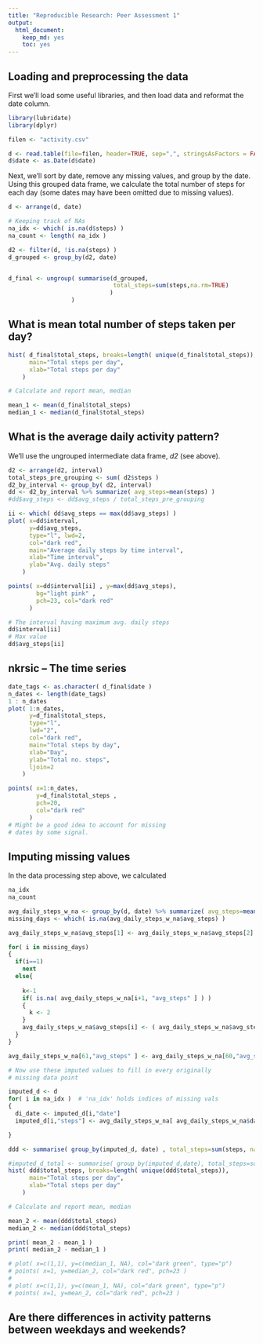 ```yaml
---
title: "Reproducible Research: Peer Assessment 1"
output: 
  html_document:
    keep_md: yes
    toc: yes
---
```



## Loading and preprocessing the data

First we'll load some useful libraries, and then load data and
reformat the date column. 

```r
library(lubridate)
library(dplyr)

filen <- "activity.csv"

d <- read.table(file=filen, header=TRUE, sep=",", stringsAsFactors = FALSE)
d$date <- as.Date(d$date)
```
Next, we'll sort by date, remove any missing values, and group by the date. 
Using this grouped data frame, we calculate the total number of steps for 
each day (some dates may have been omitted due to missing values). 

```r
d <- arrange(d, date)

# Keeping track of NAs
na_idx <- which( is.na(d$steps) )
na_count <- length( na_idx )

d2 <- filter(d, !is.na(steps) )
d_grouped <- group_by(d2, date)


d_final <- ungroup( summarise(d_grouped, 
                              total_steps=sum(steps,na.rm=TRUE)
                             )
                  )
```

## What is mean total number of steps taken per day?

```r
hist( d_final$total_steps, breaks=length( unique(d_final$total_steps)),
      main="Total steps per day", 
      xlab="Total steps per day"
    )

# Calculate and report mean, median

mean_1 <- mean(d_final$total_steps)
median_1 <- median(d_final$total_steps)

```

## What is the average daily activity pattern?

We'll use the ungrouped intermediate data frame, _d2_ (see above).

```r
d2 <- arrange(d2, interval)
total_steps_pre_grouping <- sum( d2$steps )
d2_by_interval <- group_by( d2, interval)
dd <- d2_by_interval %>% summarize( avg_steps=mean(steps) )
#dd$avg_steps <- dd$avg_steps / total_steps_pre_grouping 

ii <- which( dd$avg_steps == max(dd$avg_steps) )
plot( x=dd$interval, 
      y=dd$avg_steps, 
      type="l", lwd=2, 
      col="dark red",
      main="Average daily steps by time interval", 
      xlab="Time interval", 
      ylab="Avg. daily steps"
    )

points( x=dd$interval[ii] , y=max(dd$avg_steps), 
        bg="light pink" ,
        pch=23, col="dark red" 
      )

# The interval having maximum avg. daily steps
dd$interval[ii]
# Max value
dd$avg_steps[ii]
```

## nkrsic -- The time series

```r
date_tags <- as.character( d_final$date )
n_dates <- length(date_tags)
1 : n_dates
plot( 1:n_dates, 
      y=d_final$total_steps, 
      type="l", 
      lwd="2", 
      col="dark red", 
      main="Total steps by day",
      xlab="Day",
      ylab="Total no. steps", 
      ljoin=2
    )

points( x=1:n_dates, 
        y=d_final$total_steps , 
        pch=20,
        col="dark red"
      )    
# Might be a good idea to account for missing
# dates by some signal. 
```


## Imputing missing values

In the data processing step above, we calculated 

```r
na_idx
na_count

avg_daily_steps_w_na <- group_by(d, date) %>% summarize( avg_steps=mean(steps, na.rm=FALSE) )
missing_days <- which( is.na(avg_daily_steps_w_na$avg_steps) )

avg_daily_steps_w_na$avg_steps[1] <- avg_daily_steps_w_na$avg_steps[2]

for( i in missing_days)
{
  if(i==1)
    next
  else{
    
    k<-1
    if( is.na( avg_daily_steps_w_na[i+1, "avg_steps" ] ) )
    {
      k <- 2
    }      
    avg_daily_steps_w_na$avg_steps[i] <- ( avg_daily_steps_w_na$avg_steps[i+k] +                                                          avg_daily_steps_w_na$avg_steps[i-1] ) / 2
  }
}  

avg_daily_steps_w_na[61,"avg_steps" ] <- avg_daily_steps_w_na[60,"avg_steps" ]

# Now use these imputed values to fill in every originally 
# missing data point

imputed_d <- d
for( i in na_idx )  # 'na_idx' holds indices of missing vals
{
  di_date <- imputed_d[i,"date"]
  imputed_d[i,"steps"] <- avg_daily_steps_w_na[ avg_daily_steps_w_na$date == di_date ,"avg_steps" ] 

}  

ddd <- summarise( group_by(imputed_d, date) , total_steps=sum(steps, na.rm=FALSE) )

#imputed_d_total <- summarise( group_by(imputed_d,date), total_steps=sum(steps))
hist( ddd$total_steps, breaks=length( unique(ddd$total_steps)),
      main="Total steps per day", 
      xlab="Total steps per day"
    )

# Calculate and report mean, median

mean_2 <- mean(ddd$total_steps)
median_2 <- median(ddd$total_steps)

print( mean_2 - mean_1 )
print( median_2 - median_1 )

# plot( x=c(1,1), y=c(median_1, NA), col="dark green", type="p")
# points( x=1, y=median_2, col="dark red", pch=23 )
# 
# plot( x=c(1,1), y=c(mean_1, NA), col="dark green", type="p")
# points( x=1, y=mean_2, col="dark red", pch=23 )
```


## Are there differences in activity patterns between weekdays and weekends?
